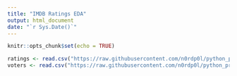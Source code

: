 ```yaml
---
title: "IMDB Ratings EDA"
output: html_document
date: "`r Sys.Date()`"
---
```


```r
knitr::opts_chunk$set(echo = TRUE)
```

```r
ratings <- read.csv("https://raw.githubusercontent.com/n0rdp0l/python_projects/master/IMDB/Ratings.csv")
voters <- read.csv("https://raw.githubusercontent.com/n0rdp0l/python_projects/master/IMDB/Number_of_Voters.csv")
```

